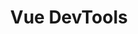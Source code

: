 ---
id: "q_vue_med_014"
questionType: "MULTIPLE_CHOICE"
title: "Vue DevTools"
description: "What can Vue DevTools inspect?"
difficulty: "MEDIUM"
category: "Vue"
options:
  - "Only HTML structure"
  - "Only CSS styles"
  - "Component state and events"
  - "Server logs"
correctAnswer: 2
---